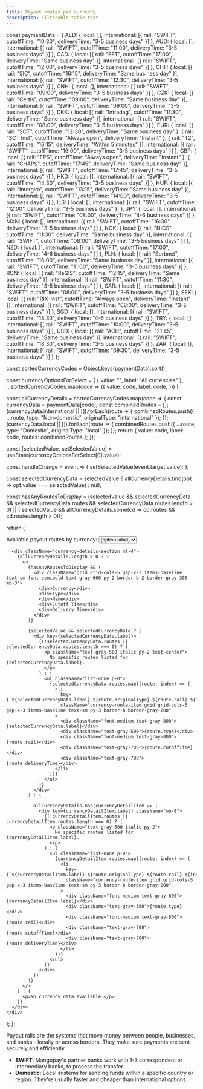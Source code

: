 ```yaml
---
title: Payout routes per currency
description: Filterable table test
---
```


  const paymentData = {
    AED: {
      local: [],
      international: [{
        rail: "SWIFT",
        cutoffTime: "10:30",
        deliveryTime: "3-5 business days"
      }]
    },
    AUD: {
      local: [],
      international: [{
        rail: "SWIFT",
        cutoffTime: "11:00",
        deliveryTime: "3-5 business days"
      }]
    },
    CAD: {
      local: [{
        rail: "EFT",
        cutoffTime: "17:00",
        deliveryTime: "Same business day"
      }],
      international: [{
        rail: "SWIFT",
        cutoffTime: "12:00",
        deliveryTime: "3-5 business days"
      }]
    },
    CHF: {
      local: [{
        rail: "SIC",
        cutoffTime: "16:15",
        deliveryTime: "Same business day"
      }],
      international: [{
        rail: "SWIFT",
        cutoffTime: "12:30",
        deliveryTime: "3-5 business days"
      }]
    },
    CNH: {
      local: [],
      international: [{
        rail: "SWIFT",
        cutoffTime: "09:00",
        deliveryTime: "3-5 business days"
      }]
    },
    CZK: {
      local: [{
        rail: "Certis",
        cutoffTime: "09:00",
        deliveryTime: "Same business day"
      }],
      international: [{
        rail: "SWIFT",
        cutoffTime: "09:00",
        deliveryTime: "3-5 business days"
      }]
    },
    DKK: {
      local: [{
        rail: "Intradag",
        cutoffTime: "11:30",
        deliveryTime: "Same business day"
      }],
      international: [{
        rail: "SWIFT",
        cutoffTime: "08:00",
        deliveryTime: "3-5 business days"
      }]
    },
    EUR: {
      local: [{
        rail: "SCT",
        cutoffTime: "12:30",
        deliveryTime: "Same business day"
      }, {
        rail: "SCT Inst",
        cutoffTime: "Always open",
        deliveryTime: "Instant"
      }, {
        rail: "T2",
        cutoffTime: "16:15",
        deliveryTime: "Within 5 minutes"
      }],
      international: [{
        rail: "SWIFT",
        cutoffTime: "16:00",
        deliveryTime: "3-5 business days"
      }]
    },
    GBP: {
      local: [{
        rail: "FPS",
        cutoffTime: "Always open",
        deliveryTime: "Instant"
      }, {
        rail: "CHAPS",
        cutoffTime: "17:45",
        deliveryTime: "Same business day"
      }],
      international: [{
        rail: "SWIFT",
        cutoffTime: "17:45",
        deliveryTime: "3-5 business days"
      }]
    },
    HKD: {
      local: [],
      international: [{
        rail: "SWIFT",
        cutoffTime: "14:30",
        deliveryTime: "3-5 business days"
      }]
    },
    HUF: {
      local: [{
        rail: "Intergiro",
        cutoffTime: "13:15",
        deliveryTime: "Same business day"
      }],
      international: [{
        rail: "SWIFT",
        cutoffTime: "14:00",
        deliveryTime: "3-5 business days"
      }]
    },
    ILS: {
      local: [],
      international: [{
        rail: "SWIFT",
        cutoffTime: "12:00",
        deliveryTime: "3-5 business days"
      }]
    },
    JPY: {
      local: [],
      international: [{
        rail: "SWIFT",
        cutoffTime: "08:00",
        deliveryTime: "4-6 business days"
      }]
    },
    MXN: {
      local: [],
      international: [{
        rail: "SWIFT",
        cutoffTime: "16:30",
        deliveryTime: "3-5 business days"
      }]
    },
    NOK: {
      local: [{
        rail: "NICS",
        cutoffTime: "11:30",
        deliveryTime: "Same business day"
      }],
      international: [{
        rail: "SWIFT",
        cutoffTime: "08:00",
        deliveryTime: "3-5 business days"
      }]
    },
    NZD: {
      local: [],
      international: [{
        rail: "SWIFT",
        cutoffTime: "17:00",
        deliveryTime: "4-6 business days"
      }]
    },
    PLN: {
      local: [{
        rail: "Sorbnet",
        cutoffTime: "16:00",
        deliveryTime: "Same business day"
      }],
      international: [{
        rail: "SWIFT",
        cutoffTime: "11:00",
        deliveryTime: "3-5 business days"
      }]
    },
    RON: {
      local: [{
        rail: "ReGIS",
        cutoffTime: "12:15",
        deliveryTime: "Same business day"
      }],
      international: [{
        rail: "SWIFT",
        cutoffTime: "11:30",
        deliveryTime: "3-5 business days"
      }]
    },
    SAR: {
      local: [],
      international: [{
        rail: "SWIFT",
        cutoffTime: "08:00",
        deliveryTime: "3-5 business days"
      }]
    },
    SEK: {
      local: [{
        rail: "RIX-Inst",
        cutoffTime: "Always open",
        deliveryTime: "Instant"
      }],
      international: [{
        rail: "SWIFT",
        cutoffTime: "08:00",
        deliveryTime: "3-5 business days"
      }]
    },
    SGD: {
      local: [],
      international: [{
        rail: "SWIFT",
        cutoffTime: "18:30",
        deliveryTime: "4-6 business days"
      }]
    },
    TRY: {
      local: [],
      international: [{
        rail: "SWIFT",
        cutoffTime: "10:00",
        deliveryTime: "3-5 business days"
      }]
    },
    USD: {
      local: [{
        rail: "ACH",
        cutoffTime: "21:45",
        deliveryTime: "Same business day"
      }],
      international: [{
        rail: "SWIFT",
        cutoffTime: "18:30",
        deliveryTime: "3-5 business days"
      }]
    },
    ZAR: {
      local: [],
      international: [{
        rail: "SWIFT",
        cutoffTime: "09:30",
        deliveryTime: "3-5 business days"
      }]
    }
  };

  const sortedCurrencyCodes = Object.keys(paymentData).sort();

  const currencyOptionsForSelect = [
    { value: "", label: "All currencies" },
    ...sortedCurrencyCodes.map(code => ({
      value: code,
      label: code,
    }))
  ];

  const allCurrencyDetails = sortedCurrencyCodes.map(code => {
    const currencyData = paymentData[code];
    const combinedRoutes = [];
    (currencyData.international || []).forEach(route => {
      combinedRoutes.push({ ...route, type: "Non-domestic", originalType: "international" });
    });
    (currencyData.local || []).forEach(route => {
      combinedRoutes.push({ ...route, type: "Domestic", originalType: "local" });
    });
    return {
      value: code,
      label: code,
      routes: combinedRoutes
    };
  });

  const [selectedValue, setSelectedValue] = useState(currencyOptionsForSelect[0].value);

  const handleChange = event => {
    setSelectedValue(event.target.value);
  };

  const selectedCurrencyData = selectedValue ? allCurrencyDetails.find(opt => opt.value === selectedValue) : null;

  const hasAnyRoutesToDisplay = (selectedValue && selectedCurrencyData && selectedCurrencyData.routes && selectedCurrencyData.routes.length > 0) ||
    (!selectedValue && allCurrencyDetails.some(cd => cd.routes && cd.routes.length > 0));

  return (
    <div className="currency-dropdown-container">
      <label htmlFor="currency-routes-list" className="currency-dropdown-label">
        Available payout routes by currency:
      </label>
      <select
        id="currency-routes-list"
        value={selectedValue}
        onChange={handleChange}
        className="currency-dropdown-select"
      >
        {currencyOptionsForSelect.map(option => (
          <option key={option.value} value={option.value}>
            {option.label}
          </option>
        ))}
      </select>

      <div className="currency-details-section mt-4">
        {allCurrencyDetails.length > 0 ? (
          <>
            {hasAnyRoutesToDisplay && (
              <div className="grid grid-cols-5 gap-x-3 items-baseline text-sm font-semibold text-gray-600 py-2 border-b-2 border-gray-300 mb-3">
                <div>Currency</div>
                <div>Type</div>
                <div>Name</div>
                <div>Cutoff Time</div>
                <div>Delivery Time</div>
              </div>
            )}

            {selectedValue && selectedCurrencyData ? (
              <div key={selectedCurrencyData.label}>
                {(!selectedCurrencyData.routes || selectedCurrencyData.routes.length === 0) ? (
                  <p className="text-gray-500 italic py-2 text-center">
                    No specific routes listed for {selectedCurrencyData.label}.
                  </p>
                ) : (
                  <ul className="list-none p-0">
                    {selectedCurrencyData.routes.map((route, index) => (
                      <li
                        key={`${selectedCurrencyData.label}-${route.originalType}-${route.rail}-${index}`}
                        className="currency-route-item grid grid-cols-5 gap-x-3 items-baseline text-sm py-3 border-b border-gray-200"
                      >
                        <div className="font-medium text-gray-800">{selectedCurrencyData.label}</div>
                        <div className="text-gray-500">{route.type}</div>
                        <div className="font-medium text-gray-800">{route.rail}</div>
                        <div className="text-gray-700">{route.cutoffTime}</div>
                        <div className="text-gray-700">{route.deliveryTime}</div>
                      </li>
                    ))}
                  </ul>
                )}
              </div>
            ) : (

              allCurrencyDetails.map(currencyDetailItem => (
                <div key={currencyDetailItem.label} className="mb-8">
                  {(!currencyDetailItem.routes || currencyDetailItem.routes.length === 0) ? (
                    <p className="text-gray-500 italic py-2">
                      No specific routes listed for {currencyDetailItem.label}.
                    </p>
                  ) : (
                    <ul className="list-none p-0">
                      {currencyDetailItem.routes.map((route, index) => (
                        <li
                          key={`${currencyDetailItem.label}-${route.originalType}-${route.rail}-${index}`}
                          className="currency-route-item grid grid-cols-5 gap-x-3 items-baseline text-sm py-3 border-b border-gray-200"
                        >
                          <div className="font-medium text-gray-800">{currencyDetailItem.label}</div>
                          <div className="text-gray-500">{route.type}</div>
                          <div className="font-medium text-gray-800">{route.rail}</div>
                          <div className="text-gray-700">{route.cutoffTime}</div>
                          <div className="text-gray-700">{route.deliveryTime}</div>
                        </li>
                      ))}
                    </ul>
                  )}
                </div>
              ))
            )}
          </>
        ) : (
          <p>No currency data available.</p>
        )}
      </div>
    </div>
  );
};

Payout rails are the systems that move money between people, businesses, and banks - locally or across borders. They make sure payments are sent securely and efficiently.

- **SWIFT**: Mangopay's partner banks work with 1-3 correspondent or intermediary banks, to process the transfer.
- **Domestic**: Local systems for sending funds within a specific country or region. They're usually faster and cheaper than international options.

<CurrencyPayoutRoutesDropdown />